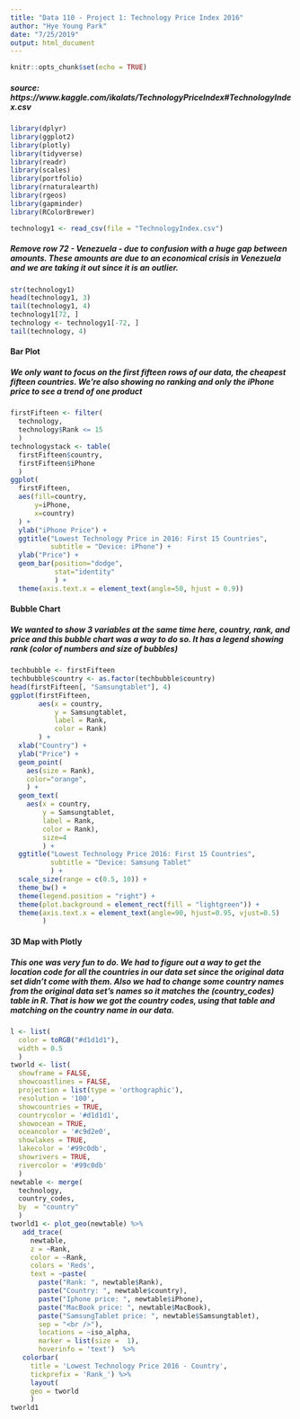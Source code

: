 ---
title: "Data 110 - Project 1: Technology Price Index 2016"
author: "Hye Young Park"
date: "7/25/2019"
output: html_document
---

```{r setup, include=FALSE}
knitr::opts_chunk$set(echo = TRUE)
```

##### source: https://www.kaggle.com/ikalats/TechnologyPriceIndex#TechnologyIndex.csv
```{r}
library(dplyr)
library(ggplot2)
library(plotly)
library(tidyverse)
library(readr)
library(scales)
library(portfolio)
library(rnaturalearth)
library(rgeos)
library(gapminder)
library(RColorBrewer)
```

```{r}
technology1 <- read_csv(file = "TechnologyIndex.csv")
```


##### Remove row 72 - Venezuela - due to confusion with a huge gap between amounts. These amounts are due to an economical crisis in Venezuela and we are taking it out since it is an outlier.
```{r}
str(technology1)
head(technology1, 3)
tail(technology1, 4)
technology1[72, ]
technology <- technology1[-72, ]
tail(technology, 4)
```



#### Bar Plot
##### We only want to focus on the first fifteen rows of our data, the cheapest fifteen countries. We're also showing no ranking and only the iPhone price to see a trend of one product
```{r}
firstFifteen <- filter(
  technology,
  technology$Rank <= 15
  )
technologystack <- table(
  firstFifteen$country,
  firstFifteen$iPhone
  )
ggplot(
  firstFifteen,
  aes(fill=country,
      y=iPhone,
      x=country)
  ) +
  ylab("iPhone Price") +
  ggtitle("Lowest Technology Price in 2016: First 15 Countries",
          subtitle = "Device: iPhone") +
  ylab("Price") +
  geom_bar(position="dodge",
           stat="identity"
           ) +
  theme(axis.text.x = element_text(angle=50, hjust = 0.9))
```



#### Bubble Chart
##### We wanted to show 3 variables at the same time here, country, rank, and price and this bubble chart was a way to do so. It has a legend showing rank (color of numbers and size of bubbles)
```{r}
techbubble <- firstFifteen
techbubble$country <- as.factor(techbubble$country)
head(firstFifteen[, "Samsungtablet"], 4)
ggplot(firstFifteen,
       aes(x = country,
           y = Samsungtablet,
           label = Rank,
           color = Rank)
       ) +
  xlab("Country") +
  ylab("Price") +
  geom_point(
    aes(size = Rank),
    color="orange",
    ) +
  geom_text(
    aes(x = country,
        y = Samsungtablet,
        label = Rank,
        color = Rank),
        size=4
        ) +
  ggtitle("Lowest Technology Price 2016: First 15 Countries",
          subtitle = "Device: Samsung Tablet"
          ) +
  scale_size(range = c(0.5, 10)) +
  theme_bw() + 
  theme(legend.position = "right") +
  theme(plot.background = element_rect(fill = "lightgreen")) +
  theme(axis.text.x = element_text(angle=90, hjust=0.95, vjust=0.5)
        )
```



#### 3D Map with Plotly
##### This one was very fun to do. We had to figure out a way to get the location code for all the countries in our data set since the original data set didn't come with them. Also we had to change some country names from the original data set's names so it matches the (country_codes) table in R. That is how we got the country codes, using that table and matching on the country name in our data.

```{r}
l <- list(
  color = toRGB("#d1d1d1"),
  width = 0.5
  )
tworld <- list(
  showframe = FALSE,
  showcoastlines = FALSE,
  projection = list(type = 'orthographic'),
  resolution = '100',
  showcountries = TRUE,
  countrycolor = '#d1d1d1',
  showocean = TRUE,
  oceancolor = '#c9d2e0',
  showlakes = TRUE,
  lakecolor = '#99c0db',
  showrivers = TRUE,
  rivercolor = '#99c0db'
  )
newtable <- merge(
  technology,
  country_codes,
  by  = "country"
  )
tworld1 <- plot_geo(newtable) %>% 
   add_trace(
     newtable, 
     z = ~Rank, 
     color = ~Rank, 
     colors = 'Reds', 
     text = ~paste(
       paste("Rank: ", newtable$Rank), 
       paste("Country: ", newtable$country), 
       paste("Iphone price: ", newtable$iPhone), 
       paste("MacBook price: ", newtable$MacBook), 
       paste("SamsungTablet price: ", newtable$Samsungtablet),
       sep = "<br />"),
       locations = ~iso_alpha,
       marker = list(size =  1),
       hoverinfo = 'text')  %>%
   colorbar(
     title = 'Lowest Technology Price 2016 - Country', 
     tickprefix = 'Rank_') %>%
     layout(
     geo = tworld
     )
tworld1
```




